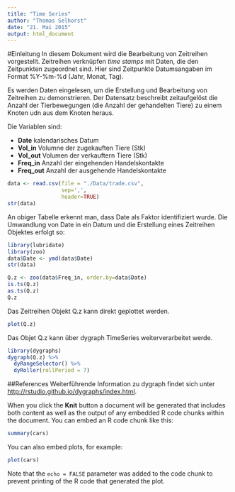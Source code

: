 ```yaml
---
title: "Time Series"
author: "Thomas Selhorst"
date: "21. Mai 2015"
output: html_document
---
```


#Einleitung
In diesem Dokument wird die Bearbeitung von Zeitreihen vorgestellt. Zeitreihen verknüpfen *time stamps* mit Daten, die den Zeitpunkten zugeordnet sind. Hier sind Zeitpunkte Datumsangaben im Format %Y-%m-%d (Jahr, Monat, Tag).

Es werden Daten eingelesen, um die Erstellung und Bearbeitung von Zeitreihen zu demonstrieren. Der Datensatz beschreibt zeitaufgelöst die Anzahl der Tierbewegungen (die Anzahl der gehandelten Tiere) zu einem Knoten udn aus dem Knoten heraus.

Die Variablen sind:

  * **Date** kalendarisches Datum
  * **Vol_in** Volumne der zugekauften Tiere (Stk)
  * **Vol_out** Volumen der verkauftern Tiere (Stk)
  * **Freq_in** Anzahl der eingehenden Handelskontakte
  * **Freq_out** Anzahl der ausgehende Handelskontakte
  

```r
data <- read.csv(file = "./Data/trade.csv",
                 sep=',',
                 header=TRUE)
str(data)
```

An obiger Tabelle erkennt man, dass Date als Faktor identifiziert wurde. Die Umwandlung von Date in ein Datum und die Erstellung eines Zeitreihen Objektes erfolgt so:
```r
library(lubridate)
library(zoo)
data$Date <- ymd(data$Date)
str(data)

Q.z <- zoo(data$Freq_in, order.by=data$Date)
is.ts(Q.z)
as.ts(Q.z)
Q.z
```
Das Zeitreihen Objekt Q.z kann direkt geplottet werden.
```r
plot(Q.z)
```

Das Objet Q.z kann über dygraph TimeSeries weiterverarbeitet werde.
```r
library(dygraphs)
dygraph(Q.z) %>%
  dyRangeSelector() %>%
  dyRoller(rollPeriod = 7)
```

##References
Weiterführende Information zu dygraph findet sich unter <http://rstudio.github.io/dygraphs/index.html>.

When you click the **Knit** button a document will be generated that includes both content as well as the output of any embedded R code chunks within the document. You can embed an R code chunk like this:

```r
summary(cars)
```

You can also embed plots, for example:

```r
plot(cars)
```

Note that the `echo = FALSE` parameter was added to the code chunk to prevent printing of the R code that generated the plot.
